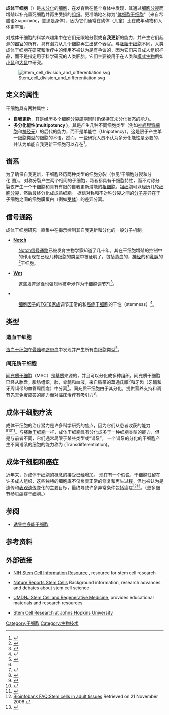 {{Infobox cell
| Name        = 成体干细胞
| Latin       = Cellula praecursoria
| Greek       = 
| Image       = MSC high magnification.jpg
| Caption     = 成体干细胞的[[透射电子显微镜|透射]][[顯微照相|顯微照相]]显示典型的[[亚显微结构|亚显微结构]]特点
| Width       = 
| Image2      = 
| Caption2    = 
<!--
| Code        = [[Terminologia_Histologica|TH]] H1.00.01.0.00035
-->
}}
'''成体干细胞'''（{{lang-en|somatic stem cell}}）是[[细胞分化|未分化]]的[[细胞|细胞]]，在发育后在整个身体中发现，其通过[[细胞分裂|细胞分裂]]而增殖以补充垂死细胞并再生受损的[[组织_(生物学)|组织]]。更准确地名称为"[[体细胞|体细胞]][[干细胞|干细胞]]"（来自希腊语Σωματικóς，意思是身体），因为它们通常在幼体（儿童）比在成年动物和人体更丰富。

对成体干细胞的科学兴趣集中在它们无限地分裂或'''自我更新'''的能力，并产生它们起源的[[器官|器官]]的所有{{le|细胞类型|cell type}}，具有潜力从几个细胞再生出整个器官。与[[胚胎干细胞|胚胎干细胞]]不同，人类成体干细胞在研究和治疗中的使用不被认为是有争议的，因为它们来自成人组织样品，而不是指定用于科学研究的人类胚胎。它们主要被用于在人类和[[模式生物|模式生物]]例如[[小鼠|小鼠]]和[[大鼠|大鼠]]中研究。

[[Image:Stem_cell_division_and_differentiation.svg|thumb]]

== 定义的属性 ==
干细胞具有两种属性：
* '''自我更新'''，其是经历多个[[细胞分裂|细胞分裂]][[细胞周期|周期]]同时仍保持其未分化状态的能力。
* '''多分化能性(multipotency )'''，其是产生几种不同细胞类型（例如[[神經膠質細胞|神經膠質細胞]]和[[神经元|神经元]]）的后代的能力，而不是单能性（Unipotency），这是限于产生单一细胞类型的细胞的术语。然而，一些研究人员不认为多分化能性是必要的，并认为单能自我更新干细胞可以存在<ref name="Mlsna">{{cite journal
| last=Mlsna
| first=Lucas J.
| title=Stem Cell Based Treatments and Novel Considerations for Conscience Clause Legislation
| journal=[[Indiana_Health_Law_Review|Indiana Health Law Review]]
| place=United States
| publisher=[[Indiana_University_Robert_H._McKinney_School_of_Law|Indiana University Robert H. McKinney School of Law]]
| volume=8
| issue=2
| year=2010
| pages=471–496
| url=http://journals.iupui.edu/index.php/ihlr/article/view/2020/1894
| access-date=2017-02-04
| archive-date=2019-03-23
| archive-url=https://web.archive.org/web/20190323220209/http://journals.iupui.edu/index.php/ihlr/article/view/2020/1894
| dead-url=yes
}}</ref>。

== 谱系 ==
为了确保自我更新，干细胞经历两种类型的细胞分裂（参见'干细胞分裂和分化'图）。 对称分裂产生两个相同的子细胞，两者都具有干细胞特性，而不对称分裂仅产生一个干细胞和具有有限的自我更新潜能的[[祖细胞|祖细胞]]。[[祖细胞|祖细胞]]可以经历几轮[[细胞分裂|细胞分裂]]，然后最终分化成成熟细胞。 据信对称和不对称分裂之间的[[分子|分子]]差异在于子细胞之间的细胞膜蛋白（例如[[受体_(生物化学)|受体]]）的差异分离。

== 信号通路 ==
成体干细胞研究一直集中在揭示控制其自我更新和分化的一般分子机制。
* '''[[Notch信号通路|Notch]]'''
: [[Notch信号通路|Notch信号通路]]已被发育生物学家知道了几十年。其在干细胞增殖的控制中的作用现在已经几种细胞的类型中被证明了，包括造血的，[[神经系统|神经]]的和[[乳腺|乳腺]]的<ref>{{cite journal |vauthors=Dontu G, Jackson KW, McNicholas E, Kawamura MJ, Abdallah WM, Wicha MS |title=Role of Notch signaling in cell-fate determination of human mammary stem/progenitor cells |journal=Breast Cancer Research |volume=6 |issue=6 |pages=R605–15 |year=2004 |pmid=15535842 |pmc=1064073 |doi=10.1186/bcr920}}</ref>干细胞。

* '''[[Wnt信号通路|Wnt]]'''
:这些发育途径也强烈地被牵涉作为干细胞调节剂<ref>{{cite journal |vauthors=Beachy PA, Karhadkar SS, Berman DM |title=Tissue repair and stem cell renewal in carcinogenesis |journal=Nature |volume=432 |issue=7015 |pages=324–31 |date=November 2004 |pmid=15549094 |doi=10.1038/nature03100|bibcode = 2004Natur.432..324B }}</ref>。

* '''{{le|TGF贝塔信号通路|TGF beta signaling pathway|TGFβ}}'''
:[[细胞因子|细胞因子]]的[[转化生长因子-β|TGFβ家族]]调节正常的和[[癌幹細胞|癌症干细胞]]的干性（stemness）<ref name="pmid22959078 ">{{cite journal | vauthors=Sakaki-Yumoto M, Katsuno Y, Derynck R | title=TGF-β family signaling in stem cells | journal=[[Biochimica_et_Biophysica_Acta|Biochimica et Biophysica Acta]] | volume=1830 | issue=2 | year=2013 | pages=2280–2296 | doi=10.1016/j.bbagen.2012.08.008 | pmc=4240309  | pmid=22959078}}</ref>。

== 类型 ==
=== 造血干细胞  ===
{{Main article|造血干细胞}}
[[造血干细胞|造血干细胞]]在[[骨髓|骨髓]]和[[脐带血|脐带血]]中发现并产生所有血细胞类型<ref>{{Cite web |url=http://stemcells.nih.gov/info/scireport/pages/chapter5.aspx |title=存档副本 |access-date=2017-02-06 |archive-url=https://web.archive.org/web/20150929155557/http://stemcells.nih.gov/info/scireport/pages/chapter5.aspx |archive-date=2015-09-29 |dead-url=yes }}</ref>。

=== 间充质干细胞 ===
{{Main article|间充质干细胞 }}
[[间充质干细胞|间充质干细胞]]（MSC）是[[基质细胞|基质]]来源的，并且可以分化成多种组织。间充质干细胞已经从[[胎盘|胎盘]]，[[脂肪组织|脂肪组织]]，[[肺|肺]]，[[骨髓|骨髓]]和[[血液|血液]]，来自[[脐带|脐带]]的[[華通氏膠|華通氏膠]]<ref name=crev/>和牙齿（[[牙髓|牙髓]]和牙周韧带的血管周围龛）中分离<ref>{{cite journal |vauthors=Shi S, Bartold PM, Miura M, Seo BM, Robey PG, Gronthos S |title=The efficacy of mesenchymal stem cells to regenerate and repair dental structures |journal=Orthod Craniofac Res |volume=8 |issue=3 |pages=191–9 |date=August 2005 |pmid=16022721 |doi=10.1111/j.1601-6343.2005.00331.x}}</ref>。间充质干细胞由于其分化，提供营养支持和调节先天免疫应答的能力而对临床治疗有吸引力<ref name=crev>{{cite journal |vauthors=Phinney DG, Prockop DJ |title=Concise review: mesenchymal stem/multipotent stromal cells: the state of transdifferentiation and modes of tissue repair—current views |journal=Stem Cells |volume=25 |issue=11 |pages=2896–902 |date=November 2007 |pmid=17901396 |doi=10.1634/stemcells.2007-0637}}</ref>。

== 成体干细胞疗法 ==
{{main article|干细胞疗法}}
成体干细胞的治疗潜力是许多科学研究的焦点，因为它们从患者收获的能力<ref name="pmid17550719">{{cite journal|last=Liao|first=YH|author2=Verchere, CB|author3= Warnock, GL|title=Adult stem or progenitor cells in treatment for type 1 diabetes: current progress.|url=https://archive.org/details/sim_canadian-journal-of-surgery_2007-04_50_2/page/137|journal=Canadian Journal of Surgery |date=April 2007|volume=50|issue=2|pages=137–42|pmid=17550719|pmc=2384257}}</ref><ref name="pmid17671448">{{cite journal|last=Mimeault|first=M|author2=Hauke, R|author3= Batra, S K|title=Stem Cells: A Revolution in Therapeutics—Recent Advances in Stem Cell Biology and Their Therapeutic Applications in Regenerative Medicine and Cancer Therapies|journal=Clinical Pharmacology & Therapeutics|date=1 August 2007|volume=82|issue=3|pages=252–264|doi=10.1038/sj.clpt.6100301|pmid=17671448}}</ref><ref name="pmid17498520">{{cite journal|last=Christoforou|first=N|author2=Gearhart, JD|title=Stem cells and their potential in cell-based cardiac therapies.|journal=Progress in cardiovascular diseases|date=May–Jun 2007|volume=49|issue=6|pages=396–413|pmid=17498520|doi=10.1016/j.pcad.2007.02.006}}</ref>。与[[胚胎干细胞|胚胎干细胞]]一样，成体干细胞具有分化成多于一种细胞类型的能力，但是与前者不同，它们通常局限于某些类型或“谱系”。 一个谱系的分化的干细胞产生不同谱系的细胞的能力称为{{le|转分化|Transdifferentiation}} (Transdifferentiation)。

== 成体干细胞和癌症 ==
近年来，对成体干细胞的概念的接受已经增加。 现在有一个假说，干细胞驻留在许多成人组织，这些独特的细胞库不仅负责正常的修复和再生过程，但也被认为是遗传和[[表观遗传学|表观遗传]]变化的主要目标，最终导致许多异常条件包括癌症<ref>[http://lib.bioinfo.pl/auth:Heidaran,M Bioinfobank FAQ:Stem cells in adult tissues] Retrieved on 21 November 2008  {{webarchive |url=https://web.archive.org/web/20070927044751/http://lib.bioinfo.pl/auth:Heidaran,M |date=27 September 2007 }}</ref><ref>{{cite journal |vauthors=Cogle CR, Guthrie SM, Sanders RC, Allen WL, Scott EW, Petersen BE |title=An overview of stem cell research and regulatory issues |journal=Mayo Clinic Proceedings. Mayo Clinic |volume=78 |issue=8 |pages=993–1003 |date=August 2003 |pmid=12911047 |doi=10.4065/78.8.993}}</ref>。（更多细节参见[[癌干细胞|癌症干细胞]]。）

== 参阅 ==
* [[诱导性多能干细胞|诱导性多能干细胞]]

== 参考资料 ==
{{reflist|2}}

== 外部链接 ==
* {{En}}[http://stemcells.nih.gov/ NIH Stem Cell Information Resource] {{Wayback|url=http://stemcells.nih.gov/ |date=20201129115534 }}, resource for stem cell research
* {{En}}[http://www.nature.com/stemcells Nature Reports Stem Cells] {{Wayback|url=http://www.nature.com/stemcells |date=20210214075030 }} Background information, research advances and debates about stem cell science
* {{En}}[https://web.archive.org/web/20060708052521/http://www.umdnj.edu/gsbsnweb/stemcell/ UMDNJ Stem Cell and Regenerative Medicine], provides educational materials and research resources
* {{En}}[http://www.hopkinsmedicine.org/stem_cell_research Stem Cell Research at Johns Hopkins University] {{Wayback|url=http://www.hopkinsmedicine.org/stem_cell_research |date=20210112124211 }}

{{Stem cells}}

{{DEFAULTSORT:Adult Stem Cell}}
[[Category:干细胞|Category:干细胞]]
[[Category:生物技术|Category:生物技术]]